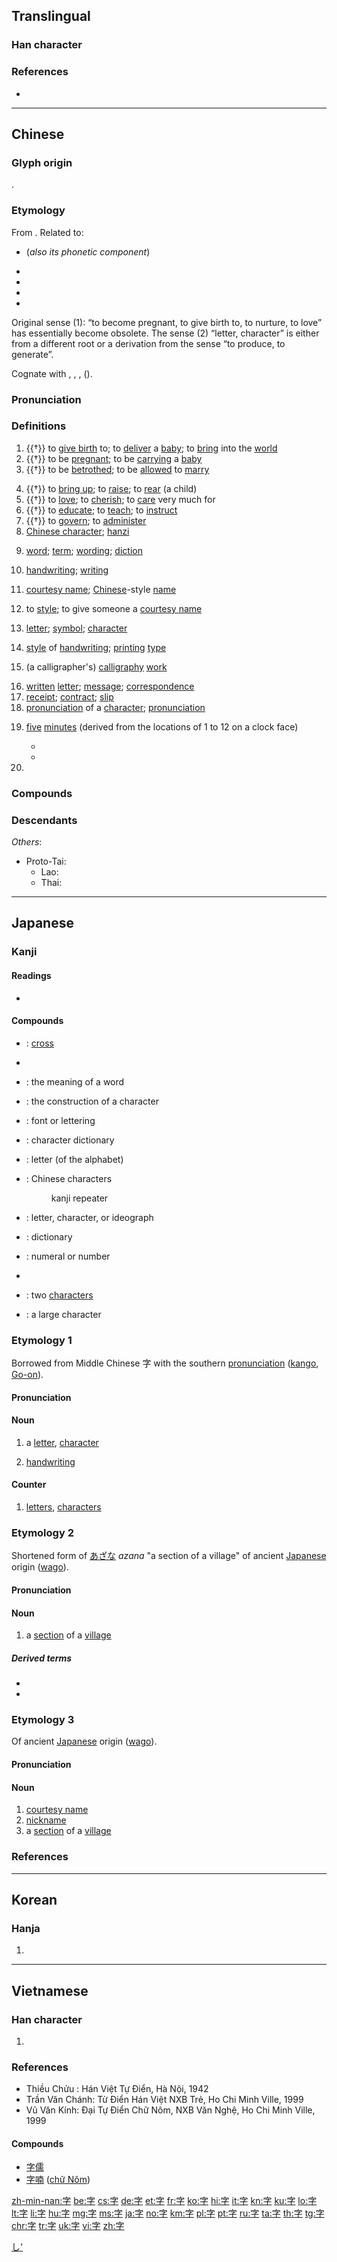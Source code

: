 ==Translingual==
{{character info/new}}
{{stroke order|type=animate}}

===Han character===
{{Han char|rad=子|rn=39|as=03|sn=6|four=30407|canj=JND|ids=⿱宀子}}

===References===
* {{Han ref|kx=0277.180|dkj=06942|dj=0545.070|hdz=21010.020|uh=5B57|ud=23383|bh=A672|bd=42610}}

----

==Chinese==
{{zh-forms}}

===Glyph origin===
{{Han etyl}}
{{Han compound|宀|子|c1=s|c2=p|t1=roof|t2=child|ls=psc}}.

===Etymology===
From {{inh|zh|sit-pro|*tsa ~ za||child; to give birth; to take care; to be kind}}. Related to:

* {{och-l|子|child, son}} (''also its phonetic component'')
* {{och-l|慈|to be kind, loving}}
* {{och-l|滋|to nourish, to grow}}
* {{och-l|詞|word, term}}
* {{och-l|辭|word, from testimony}}

Original sense (1): “to become pregnant, to give birth to, to nurture, to love” has essentially become obsolete. The sense (2) “letter, character” is either from a different root or a derivation from the sense “to produce, to generate”.

Cognate with {{cog|bo|ཚ་བོ||nephew}}, {{cog|bo|ཚ་རུས||descendant}}, {{cog|bo|བཙའ་བ||to give birth to; to guard}}, {{cog|bo|མཛའ་བ||kind, peaceful, friendly}} ({{zh-ref|Quan, 1996}}).

===Pronunciation===
{{zh-pron
|m=zì
|c=zi6
|h=pfs=sṳ
|md=cê
|mn=qz,xm:lī/zz:jī
|mna=Taiwanese-The_Consonant_j.ogg
|w=3zr
|mc=y
|oc=y
|ma=y
|cat=v,a,n,pn
}}

===Definitions===
{{zh-hanzi}}

# {{†}} to [[give birth]] to; to [[deliver]] a [[baby]]; to [[bring]] into the [[world]]
# {{†}} to be [[pregnant]]; to be [[carrying]] a [[baby]]
# {{†}} {{lb|zh|historical|of a girl}} to be [[betrothed]]; to be [[allowed]] to [[marry]]
#: {{zh-x|待字閨中|to stay in the boudoir waiting to be '''betrothed'''}}
# {{†}} to [[bring up]]; to [[raise]]; to [[rear]] (a child)
# {{†}} to [[love]]; to [[cherish]]; to [[care]] very much for
# {{†}} to [[educate]]; to [[teach]]; to [[instruct]]
# {{†}} to [[govern]]; to [[administer]]
# [[Chinese character]]; [[hanzi]] {{zh-mw|個}}
#: {{zh-x|這個 字 怎麼 唸？|How do you read this '''character'''?}}
# [[word]]; [[term]]; [[wording]]; [[diction]]
#: {{zh-x|這 字 拼 錯 了。|This '''word''' is wrongly spelt; you've left out a letter.}}
# [[handwriting]]; [[writing]]
#: {{zh-x|他 的 字 很 差{chà}。|His '''handwriting''' is very bad.}}
# {{lb|zh|historic}} [[courtesy name]]; [[Chinese]]-style [[name]] {{gloss|a name traditionally given to Chinese males at the age of 20}}
# {{lb|zh|historic}} to [[style]]; to give someone a [[courtesy name]]
# [[letter]]; [[symbol]]; [[character]]
#: {{zh-x|字母|letter}}
#: {{zh-x|字串|character string}}
# {{lb|zh|calligraphy}} [[style]] of [[handwriting]]; [[printing]] [[type]]
# {{lb|zh|calligraphy}} (a calligrapher's) [[calligraphy]] [[work]]
# [[written]] [[letter]]; [[message]]; [[correspondence]]
# [[receipt]]; [[contract]]; [[slip]]
# [[pronunciation]] of a [[character]]; [[pronunciation]]
# {{lb|zh|Cantonese}} [[five]] [[minutes]] (derived from the locations of 1 to 12 on a clock face)
#: {{zh-x|三 個 字|fifteen minutes [i.e. when the minute hand points to 3]|C}}
#* {{zh-x|而家 係 一 點 十一 個 字。|It's five to two now. (Literally: It's one o'clock [and] eleven five-minutes.)|C-GZ}}
#* {{zh-x|爭{zaang1} 三 個 字 到 六 點|a quarter to six (Literally: Missing three five-minutes to six o'clock)|C-GZ}}
# {{surname|lang=zh}}

===Compounds===
{{zh-der|丁字|寫字|文字|漢字|一字一板|一字一淚|一字一珠|一字不差|一字不忘|一字不提|一字不苟|一字不識|一字之師|一字兒|一字千金|一字半句|一字師|一字王|一字眉|一字褒貶|一字髯|一言半字|丁字兒|丁字尺|丁字帶|丁字腳|丁字褲|丁字路|丁字鋪|七字法|三字獄|三字經|上口字|不可名字|不字|不成字|不易一字|不留一字|不立文字|不著一字|丙字法|中國字|中國文字|之字路|九經字樣|五字訣|人物字號|令字旗|以字行|俗字|倒八字鬚|倒字|倒灶八字|借字|傳音快字|內八字腳|兩腳寫字|八字|八字全帖|八字宮眉|八字帖|八字打開|八字眉|八字腳|八字軍|八字鬍|八字鬍鬚|冷字|別字|利字當頭|刺字|刻字|十字|十字坡|十字架|十字繡|十字花押|十字花科|十字街|十字街頭|十字路|十字路口|十字軍|十字鎬|千字文|古文字|叫字號|合八字|合同文字|名字|吐字|咬字|咬字兒|咬字眼兒|咬文嚼字|問字|單字|單體字|回字|國字|國音字母|圖畫文字|垛字|外八字腳|多音字|大字|大字報|大字本|天字號|天文數字|奇字|套畫押字|如字|字元|字典|字勢|字匠|字句|字字珠玉|字字珠璣|字孤|字學|字學舉隅|字帖|字幕|字幕匣|字幕機|字彙|字形|字挾風霜|字據|字數|字斟句酌|字書|字林|字根|字條|字模|字樣|字樣學|字正腔圓|字母|字畫|字盤|字相學|字眼|字眼兒|字符|字紙|字紙簍|字義|字腳|字號|字裡行間|字說|字諭|字謎|字譜|字跡|字通|字鑑|字面|字音|字頭|字體|宋體字|官話字母|實字|寫字兒|寫字樓|寫字檯|寶字|小字|小字報|小字本|小字輩|尖團字|工字鋼|工尺字兒|希臘字母|帥字旗|康熙字典|待字|待字閨中|後起字|惜字|手字兒|手指字母|手頭字|打字|打字員|打字帶|打字排版|打字機|打字紙|批八字|抹牌道字|押字|拆字|拆字格|拆牌道字|拆白道字|拉丁字母|拼音字母|拼音文字|挑字眼兒|排字|摳字眼兒|撫字|撿字紙|放屁文字|數字|數字係數|數字唱片|數目字|文字交|文字傳播|文字學|文字獄|文字畫|文字飲|文從字順|方塊字|方字|易字|春山八字|有效數字|木活字|本字|析字|柳字|楔形文字|標準字體|橫羅十字|橫行文字|檢字|檢字法|正字|正字標記|正字法|正字通|死字|死文字|毛筆字|永字八法|沒字碑|泉幣文字|泥活字|洋名字|活字|活字典|活字本|活字版|涅字|減字|測字|漢字改革|漢隸字源|無字天書|煮字|煮字療飢|照相打字|熟字|片紙隻字|片言一字|片言隻字|片語隻字|璽印文字|瓜字初分|生字|生辰八字|田字面|畏兀字|異體字|畫一字|畫十字|畫字|疊字|癸字號|白字|白字戲|白紙黑字|目不識字|盲字|相字|真字|破字|破音字|破體字|立字兒|笄字|箭頭文字|簡化字|簡化漢字|簡字|簡字譜錄|簡體字|簽字|簽字筆|紅十字會|紅字黑押|紇字不識|累增字|細字|絕對數字|練字|繁體字|羅馬字母|羅馬數字|美術字|習字|老字號|聯綿字|聯綿字典|花字|草字|草字彙|草字頭兒|藍十字會|藝術字|虛字|虛字對|蟲字旁兒|蟹行文字|表字|表形文字|表意文字|表音文字|襯字|見字|許字|認字|說文解字|諱字|諷刺文字|識字|識文斷字|識文談字|讀書識字|象形文字|貞卜文字|貿易赤字|賣卜測字|賣字|賣字號|赤字|赤字財政|赤字預算|載酒問字|輕聲字|逐字逐句|連綿字|道字|道字號|酉字牌|金字塔|金字招牌|金融赤字|釘頭文字|鉛字|鉛字合金|銀字|銀字兒|銷字|錦字|錦字書|錯別字|錯字|鍊字|鐵十字|鑄字|闕字|隻字|隻字不提|隻字片言|隻字片語|雁字|難字|雨字頭兒|電子字典|電腦打字|音標文字|音節文字|音素文字|領字|題字|顏字|飄字|馬雅文字|駢字|駢字類編|髒字兒|魔術數字|黑字倒閉|點字|點指畫字|點紙畫字|龍蛇字}}

===Descendants===
{{CJKV||じ|자|tự}}
''Others'':
* Proto-Tai: {{l|tai-pro|*ɟɤ:ᴮ||name}}
** Lao: {{l|lo|ຊື່||name}}
** Thai: {{l|th|ชื่อ||name}}

{{zh-cat|Beginning}}

----

==Japanese==

===Kanji===
{{ja-kanji|grade=1|rs=子03}}

====Readings====
* {{ja-readings
|goon=[[じ]] (ji)
|kanon=[[し]] (shi) {{qualifier|non-[[w:Jōyō kanji|Jōyō]] reading}}
|kun=[[あざ]] (aza), [[うむ]] (umu), [[ます]] (masu)}}

====Compounds====
* {{ja-r|十字|じゅうじ}}: [[cross]]
* {{ja-r|字解|じかい}}
* {{ja-r|字義|じぎ}}: the meaning of a word
* {{ja-r|字源|じげん}}: the construction of a character
* {{ja-r|字体|じたい}}: font or lettering
* {{ja-r|字典|じてん}}: character dictionary
* {{ja-r|字母|じぼ}}: letter (of the alphabet)
* {{ja-r|漢字|かんじ}}: Chinese characters
*: {{ja-r|漢字返し|}} kanji repeater
* {{ja-r|文字|もじ}}: letter, character, or ideograph
* {{ja-r|字引|じびき}}: dictionary
* {{ja-r|数字|すうじ}}: numeral or number
* {{ja-r|字訳|じやく}}
* {{ja-r|二字|にじ}}: two [[character]]s
* {{ja-r|大字|だいじ}}: a large character

===Etymology 1===
{{ja-kanjitab|じ|yomi=o}}
Borrowed from Middle Chinese 字 with the southern [[pronunciation]] ([[kango]], [[Go-on]]).

====Pronunciation====
{{ja-pron|yomi=goon|じ|acc=1|acc_ref=DJR,NHK}}

====Noun====
{{ja-noun|じ}}

# a [[letter]], [[character]]
#: {{ja-usex|この字は何と読みますか？|この じ は なん と よみますか？|How do you pronounce this character?}}
# [[handwriting]]
#: {{ja-usex|彼女は字が上手い。|かのじょ は じ が うまい。|She has good handwriting.}}

====Counter====
{{ja-pos|じ|counter}}

# [[letters]], [[characters]]
#: {{ja-usex|４０字以内で書いてください。|よん じゅう じ いない で かいて ください。|Please write it down in 40 letters or fewer.}}

===Etymology 2===
{{ja-kanjitab|あざ|yomi=k}}
Shortened form of [[あざな]] ''azana'' "a section of a village" of ancient [[Japanese]] origin ([[wago]]).

====Pronunciation====
{{ja-pron|yomi=k|あざ|acc=1|acc_ref=DJR,NHK}}

====Noun====
{{ja-noun|あざ}}

# a [[section]] of a [[village]]

=====Derived terms=====
* {{ja-r|大字|おおあざ}}
* {{ja-r|小字|こあざ}}

===Etymology 3===
{{ja-kanjitab|あざな|yomi=k}}
Of ancient [[Japanese]] origin ([[wago]]).

====Pronunciation====
{{ja-pron|yomi=k|あざな|acc=0|acc_ref=DJR,NHK}}

====Noun====
{{ja-noun|あざな}}

# [[courtesy name]]
# [[nickname]]
# a [[section]] of a [[village]]

===References===
<references/>

[[Category:Japanese basic words|し']]

----

==Korean==

===Hanja===
{{ko-hanja|hangeul=자|eumhun=글자|rv=|mr=cha}}

# {{defn|lang=ko|sort=子03}}

----

==Vietnamese==

===Han character===
{{vi-hantu|[[chữ]], [[tự]], [[tợ]]}}

# {{defn|lang=vi|sort=子03}}

===References===
* Thiều Chửu : Hán Việt Tự Điển, Hà Nội, 1942
* Trần Văn Chánh: Từ Điển Hán Việt NXB Trẻ, Ho Chi Minh Ville, 1999
* Vũ Văn Kính: Đại Tự Điển Chữ Nôm, NXB Văn Nghệ, Ho Chi Minh Ville, 1999

====Compounds====
* [[字儒]]
* [[字喃]] ([[chữ Nôm]])

[[zh-min-nan:字]]
[[be:字]]
[[cs:字]]
[[de:字]]
[[et:字]]
[[fr:字]]
[[ko:字]]
[[hi:字]]
[[it:字]]
[[kn:字]]
[[ku:字]]
[[lo:字]]
[[lt:字]]
[[li:字]]
[[hu:字]]
[[mg:字]]
[[ms:字]]
[[ja:字]]
[[no:字]]
[[km:字]]
[[pl:字]]
[[pt:字]]
[[ru:字]]
[[ta:字]]
[[th:字]]
[[tg:字]]
[[chr:字]]
[[tr:字]]
[[uk:字]]
[[vi:字]]
[[zh:字]]